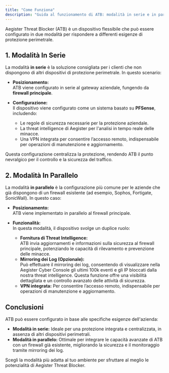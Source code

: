 ```yaml
---
title: "Come Funziona"
description: "Guida al funzionamento di ATB: modalità in serie e in parallelo per soddisfare le diverse esigenze di protezione perimetrale."
---
```


Aegister Threat Blocker (ATB) è un dispositivo flessibile che può essere configurato in due modalità per rispondere a differenti esigenze di protezione perimetrale.

## 1. Modalità In Serie

La modalità **in serie** è la soluzione consigliata per i clienti che non dispongono di altri dispositivi di protezione perimetrale. In questo scenario:

- **Posizionamento:**  
  ATB viene configurato in serie al gateway aziendale, fungendo da **firewall principale**.

- **Configurazione:**  
  Il dispositivo viene configurato come un sistema basato su **PFSense**, includendo:
  - Le regole di sicurezza necessarie per la protezione aziendale.
  - La threat intelligence di Aegister per l'analisi in tempo reale delle minacce.
  - Una VPN integrata per consentire l’accesso remoto, indispensabile per operazioni di manutenzione e aggiornamento.

Questa configurazione centralizza la protezione, rendendo ATB il punto nevralgico per il controllo e la sicurezza del traffico.

## 2. Modalità In Parallelo

La modalità **in parallelo** è la configurazione più comune per le aziende che già dispongono di un firewall esistente (ad esempio, Sophos, Fortigate, SonicWall). In questo caso:

- **Posizionamento:**  
  ATB viene implementato in parallelo al firewall principale.

- **Funzionalità:**  
  In questa modalità, il dispositivo svolge un duplice ruolo:
  - **Fornitura di Threat Intelligence:**  
    ATB invia aggiornamenti e informazioni sulla sicurezza al firewall principale, potenziando le capacità di rilevamento e prevenzione delle minacce.
  - **Mirroring dei Log (Opzionale):**  
    Può effettuare il mirroring dei log, consentendo di visualizzare nella Aegister Cyber Console gli ultimi 100k eventi e gli IP bloccati dalla nostra threat intelligence. Questa funzione offre una visibilità dettagliata e un controllo avanzato delle attività di sicurezza.
  - **VPN integrata:**
    Per consentire l’accesso remoto, indispensabile per operazioni di manutenzione e aggiornamento.

## Conclusioni

ATB può essere configurato in base alle specifiche esigenze dell'azienda:
- **Modalità in serie:** Ideale per una protezione integrata e centralizzata, in assenza di altri dispositivi perimetrali.
- **Modalità in parallelo:** Ottimale per integrare le capacità avanzate di ATB con un firewall già esistente, migliorando la sicurezza e il monitoraggio tramite mirroring dei log.

Scegli la modalità più adatta al tuo ambiente per sfruttare al meglio le potenzialità di Aegister Threat Blocker.